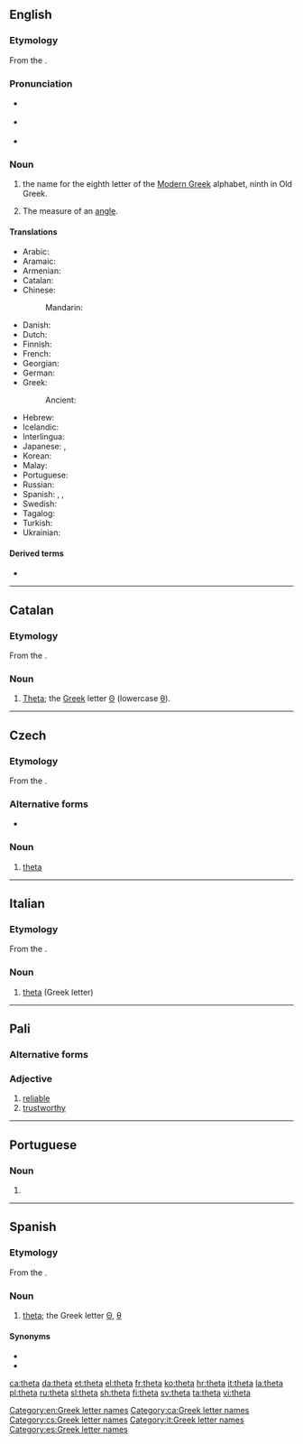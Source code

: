 {{also|Theta|théta|thêta}}
==English==
{{letter_disp2|eta|[[image:Greek_uc_theta.png|39px]][[image:Greek_lc_theta.png|26px]]|iota|θῆτα|Θ|θ}}

===Etymology===
From the {{etyl|grc|en}} {{m|grc|θῆτα}}.

===Pronunciation===
* {{a|UK}} {{IPA|/ˈθiːtə/|lang=en}}
* {{a|US}} {{IPA|/ˈθeɪtə/|lang=en}}
* {{audio|en-us-theta.ogg|Audio (US)|lang=en}}

===Noun===
{{en-noun}}

# the name for the eighth letter οf the [[Modern Greek]] alphabet, ninth in Old Greek.
# {{lb|en|mathematics}} The measure of an [[angle]].

====Translations====
{{trans-top|Greek letter}}
* Arabic: {{t|ar|ثِيتَا|f}}
* Aramaic: {{t|arc|ܛܝܬܐ|tr=ṯyta|sc=Hebr}}
* Armenian: {{t|hy|թետա}}
* Catalan: {{t+|ca|theta|f}}
* Chinese:
*: Mandarin: {{t+|cmn|西塔|tr=xītǎ|sc=Hani}}
* Danish: {{t+|da|theta|n}}
* Dutch: {{t|nl|thèta|m|f}}
* Finnish: {{t+|fi|theeta}}
* French: {{t+|fr|thêta|m}}
* Georgian: {{t-needed|ka}}
* German: {{t+|de|Theta|n}}
* Greek: {{t+|el|θήτα|n}}
*: Ancient: {{t|grc|θῆτα}}
{{trans-mid}}
* Hebrew: {{t|he|טֵיתָא|f|tr=téta}}
* Icelandic: {{t|is|þeta}}
* Interlingua: {{t|ia|theta}}
* Japanese: {{t|ja|テータ|tr=tēta|sc=Jpan}}, {{t|ja|シータ|tr=shīta|sc=Jpan}}
* Korean: {{t|ko|테타|sc=Kore}}
* Malay: {{t|ms|teta}}
* Portuguese: {{t+|pt|teta|m}}
* Russian: {{t|ru|тэ́та|f}}
* Spanish: {{t+|es|zeta|f}}, {{t|es|theta|f}}, {{t+|es|tita|f}}
* Swedish: {{t+|sv|theta}}
* Tagalog: {{t|tl|teta}}
* Turkish: {{t|tr|teta}}
* Ukrainian: {{t|uk|тета|f|tr=téta|sc=Cyrl}}
{{trans-bottom}}

====Derived terms====
* {{l|en|theta wave}}

[[Category:en:Greek letter names]]

----

==Catalan==

===Etymology===
From the {{etyl|grc|ca}} {{m|grc|θῆτα}}.

===Noun===
{{ca-noun|f}}

# [[#English|Theta]]; the [[Appendix:Greek script|Greek]] letter [[Θ]] (lowercase [[θ]]).

[[Category:ca:Greek letter names]]

----

==Czech==

===Etymology===
From the {{etyl|grc|cs}} {{m|grc|θῆτα}}.

===Alternative forms===
* {{l|cs|théta}}

===Noun===
{{cs-noun|g=n}}

# [[#English|theta]] {{gloss|Greek letter}}

[[Category:cs:Greek letter names]]

----

==Italian==

===Etymology===
From the {{etyl|grc|it}} {{m|grc|θῆτα}}.

===Noun===
{{wikipedia|lang=it}}
{{head|it|noun|g=m|g2=f|invariable}}

# [[#English|theta]] (Greek letter)

[[Category:it:Greek letter names]]

----

==Pali==

===Alternative forms===
{{pi-alt}}

===Adjective===
{{head|pi|adjective}}

# [[reliable]]
# [[trustworthy]]

----

==Portuguese==

===Noun===
{{pt-noun|f|s}}

# {{pt-obsolete-hellenism|teta|lang=pt}}

----

==Spanish==

===Etymology===
From the {{etyl|grc|es}} {{m|grc|θῆτα}}.

===Noun===
{{es-noun|f}}

# [[#English|theta]]; the Greek letter [[Θ]], [[θ]]

====Synonyms====
* {{l|es|zeta}}
* {{l|es|tita}}

[[Category:es:Greek letter names]]

[[ca:theta]]
[[da:theta]]
[[et:theta]]
[[el:theta]]
[[fr:theta]]
[[ko:theta]]
[[hr:theta]]
[[it:theta]]
[[la:theta]]
[[pl:theta]]
[[ru:theta]]
[[sl:theta]]
[[sh:theta]]
[[fi:theta]]
[[sv:theta]]
[[ta:theta]]
[[vi:theta]]